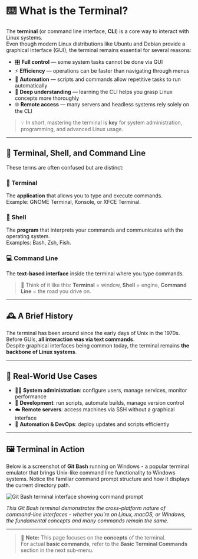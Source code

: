 # ⌨️ What is the Terminal?

The **terminal** (or command line interface, **CLI**) is a core way to interact with Linux systems.  
Even though modern Linux distributions like Ubuntu and Debian provide a graphical interface (GUI), the terminal remains essential for several reasons:

- 🎛️ **Full control** — some system tasks cannot be done via GUI
- ⚡ **Efficiency** — operations can be faster than navigating through menus
- 🤖 **Automation** — scripts and commands allow repetitive tasks to run automatically
- 🧠 **Deep understanding** — learning the CLI helps you grasp Linux concepts more thoroughly
- 🌐 **Remote access** — many servers and headless systems rely solely on the CLI

> 💡 In short, mastering the terminal is **key** for system administration, programming, and advanced Linux usage.

---

## 🧩 Terminal, Shell, and Command Line

These terms are often confused but are distinct:

### 📱 **Terminal**

The **application** that allows you to type and execute commands.  
Example: GNOME Terminal, Konsole, or XFCE Terminal.

### 🐚 **Shell**

The **program** that interprets your commands and communicates with the operating system.  
Examples: Bash, Zsh, Fish.

### 💻 **Command Line**

The **text-based interface** inside the terminal where you type commands.

> 🚗 Think of it like this: **Terminal** = window, **Shell** = engine, **Command Line** = the road you drive on.

---

## 🕰️ A Brief History

The terminal has been around since the early days of Unix in the 1970s.  
Before GUIs, **all interaction was via text commands**.  
Despite graphical interfaces being common today, the terminal remains **the backbone of Linux systems**.

---

## 🌟 Real-World Use Cases

- 👨‍💻 **System administration**: configure users, manage services, monitor performance
- 🧪 **Development**: run scripts, automate builds, manage version control
- ☁️ **Remote servers**: access machines via SSH without a graphical interface
- 🔄 **Automation & DevOps**: deploy updates and scripts efficiently

---

## 🖼️ Terminal in Action

Below is a screenshot of **Git Bash** running on Windows - a popular terminal emulator that brings Unix-like command line functionality to Windows systems. Notice the familiar command prompt structure and how it displays the current directory path.

![Git Bash terminal interface showing command prompt](/images/terminal/bash-example.jpg)

_This Git Bash terminal demonstrates the cross-platform nature of command-line interfaces - whether you're on Linux, macOS, or Windows, the fundamental concepts and many commands remain the same._

---

> 💬 **Note:** This page focuses on the **concepts** of the terminal.  
> For actual **basic commands**, refer to the **Basic Terminal Commands** section in the next sub-menu.
